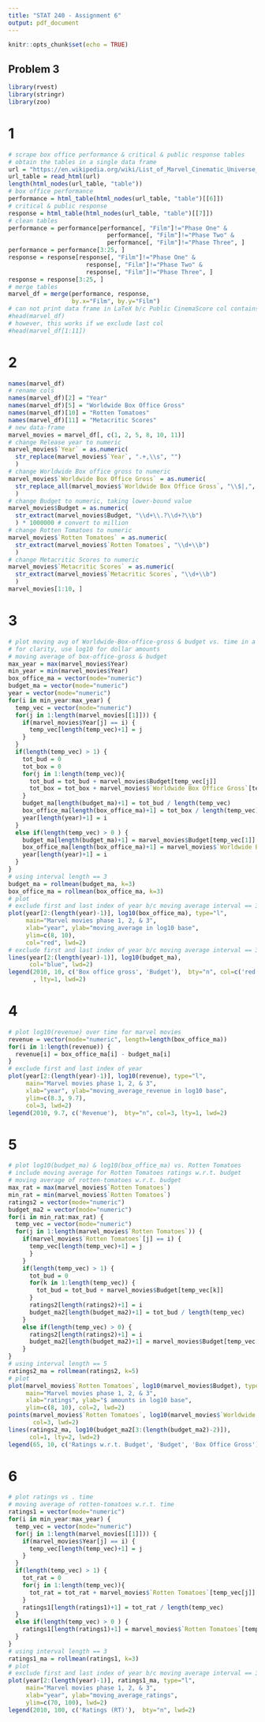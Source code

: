 ```yaml
---
title: "STAT 240 - Assignment 6"
output: pdf_document
---
```


```r
knitr::opts_chunk$set(echo = TRUE)
```

## Problem 3
```r
library(rvest)
library(stringr)
library(zoo)
```

# 1
```r
# scrape box office performance & critical & public response tables
# obtain the tables in a single data frame
url = "https://en.wikipedia.org/wiki/List_of_Marvel_Cinematic_Universe_films"
url_table = read_html(url)
length(html_nodes(url_table, "table"))
# box office performance
performance = html_table(html_nodes(url_table, "table")[[6]])
# critical & public response 
response = html_table(html_nodes(url_table, "table")[[7]])
# clean tables
performance = performance[performance[, "Film"]!="Phase One" & 
                            performance[, "Film"]!="Phase Two" & 
                            performance[, "Film"]!="Phase Three", ]
performance = performance[3:25, ]
response = response[response[, "Film"]!="Phase One" & 
                      response[, "Film"]!="Phase Two" & 
                      response[, "Film"]!="Phase Three", ]
response = response[3:25, ]
# merge tables
marvel_df = merge(performance, response, 
                  by.x="Film", by.y="Film")
# can not print data frame in LaTeX b/c Public CinemaScore col contains minus sign 
#head(marvel_df)
# however, this works if we exclude last col
#head(marvel_df[1:11])
```

# 2
```r
names(marvel_df)
# rename cols
names(marvel_df)[2] = "Year"
names(marvel_df)[5] = "Worldwide Box Office Gross"
names(marvel_df)[10] = "Rotten Tomatoes"
names(marvel_df)[11] = "Metacritic Scores"
# new data-frame
marvel_movies = marvel_df[, c(1, 2, 5, 8, 10, 11)]
# change Release year to numeric
marvel_movies$`Year` = as.numeric(
  str_replace(marvel_movies$`Year`, ".+,\\s", "")
  ) 
# change Worldwide Box office gross to numeric
marvel_movies$`Worldwide Box Office Gross` = as.numeric(
  str_replace_all(marvel_movies$`Worldwide Box Office Gross`, "\\$|,", "")
  )
# change Budget to numeric, taking lower-bound value 
marvel_movies$Budget = as.numeric(
  str_extract(marvel_movies$Budget, "\\d+\\.?\\d+?\\b")
  ) * 1000000 # convert to million
# change Rotten Tomatoes to numeric
marvel_movies$`Rotten Tomatoes` = as.numeric(
  str_extract(marvel_movies$`Rotten Tomatoes`, "\\d+\\b")
  )
# change Metacritic Scores to numeric
marvel_movies$`Metacritic Scores` = as.numeric(
  str_extract(marvel_movies$`Metacritic Scores`, "\\d+\\b")
  )
marvel_movies[1:10, ]
```

# 3
```r
# plot moving avg of Worldwide-Box-office-gross & budget vs. time in a single plot
# for clarity, use log10 for dollar amounts
# moving average of box-office-gross & budget 
max_year = max(marvel_movies$Year)
min_year = min(marvel_movies$Year)
box_office_ma = vector(mode="numeric")
budget_ma = vector(mode="numeric")
year = vector(mode="numeric")
for(i in min_year:max_year) {
  temp_vec = vector(mode="numeric")
  for(j in 1:length(marvel_movies[[1]])) {
    if(marvel_movies$Year[j] == i) {
      temp_vec[length(temp_vec)+1] = j
    }
  }
  if(length(temp_vec) > 1) {
    tot_bud = 0
    tot_box = 0
    for(j in 1:length(temp_vec)){
      tot_bud = tot_bud + marvel_movies$Budget[temp_vec[j]] 
      tot_box = tot_box + marvel_movies$`Worldwide Box Office Gross`[temp_vec[j]]
    }
    budget_ma[length(budget_ma)+1] = tot_bud / length(temp_vec)
    box_office_ma[length(box_office_ma)+1] = tot_box / length(temp_vec)
    year[length(year)+1] = i
  }
  else if(length(temp_vec) > 0 ) {
    budget_ma[length(budget_ma)+1] = marvel_movies$Budget[temp_vec[1]]
    box_office_ma[length(box_office_ma)+1] = marvel_movies$`Worldwide Box Office Gross`[temp_vec[1]]
    year[length(year)+1] = i
  }
}
# using interval length == 3
budget_ma = rollmean(budget_ma, k=3)
box_office_ma = rollmean(box_office_ma, k=3)
# plot
# exclude first and last index of year b/c moving average interval == 3
plot(year[2:(length(year)-1)], log10(box_office_ma), type="l",
     main="Marvel movies phase 1, 2, & 3",
     xlab="year", ylab="moving_average in log10 base", 
     ylim=c(8, 10),
     col="red", lwd=2)
# exclude first and last index of year b/c moving average interval == 3
lines(year[2:(length(year)-1)], log10(budget_ma), 
      col="blue", lwd=2)
legend(2010, 10, c('Box office gross', 'Budget'),  bty="n", col=c('red', 'blue')
       , lty=1, lwd=2)
```

# 4 
```r
# plot log10(revenue) over time for marvel movies
revenue = vector(mode="numeric", length=length(box_office_ma))
for(i in 1:length(revenue)) {
  revenue[i] = box_office_ma[i] - budget_ma[i]
}
# exclude first and last index of year
plot(year[2:(length(year)-1)], log10(revenue), type="l", 
     main="Marvel movies phase 1, 2, & 3",
     xlab="year", ylab="moving_average_revenue in log10 base",
     ylim=c(8.3, 9.7),
     col=3, lwd=2)
legend(2010, 9.7, c('Revenue'),  bty="n", col=3, lty=1, lwd=2)
```

# 5
```r
# plot log10(budget_ma) & log10(box_office_ma) vs. Rotten Tomatoes
# include moving average for Rotten Tomatoes ratings w.r.t. budget
# moving average of rotten-tomatoes w.r.t. budget
max_rat = max(marvel_movies$`Rotten Tomatoes`)
min_rat = min(marvel_movies$`Rotten Tomatoes`)
ratings2 = vector(mode="numeric")
budget_ma2 = vector(mode="numeric")
for(i in min_rat:max_rat) {
  temp_vec = vector(mode="numeric")
  for(j in 1:length(marvel_movies$`Rotten Tomatoes`)) {
    if(marvel_movies$`Rotten Tomatoes`[j] == i) {
      temp_vec[length(temp_vec)+1] = j
      }
    }
    if(length(temp_vec) > 1) {
      tot_bud = 0
      for(k in 1:length(temp_vec)) {
        tot_bud = tot_bud + marvel_movies$Budget[temp_vec[k]]
      }
      ratings2[length(ratings2)+1] = i
      budget_ma2[length(budget_ma2)+1] = tot_bud / length(temp_vec)
    }
    else if(length(temp_vec) > 0) {
      ratings2[length(ratings2)+1] = i
      budget_ma2[length(budget_ma2)+1] = marvel_movies$Budget[temp_vec[1]]
    }
}
# using interval length == 5
ratings2_ma = rollmean(ratings2, k=5)
# plot
plot(marvel_movies$`Rotten Tomatoes`, log10(marvel_movies$Budget), type="p",
     main="Marvel movies phase 1, 2, & 3",
     xlab="ratings", ylab="$ amounts in log10 base", 
     ylim=c(8, 10), col=2, lwd=2)
points(marvel_movies$`Rotten Tomatoes`, log10(marvel_movies$`Worldwide Box Office Gross`),
       col=3, lwd=2)
lines(ratings2_ma, log10(budget_ma2[3:(length(budget_ma2)-2)]), 
      col=1, lty=2, lwd=2)
legend(65, 10, c('Ratings w.r.t. Budget', 'Budget', 'Box Office Gross'),  bty="n", col=c(1, 2, 3), lty=c(2, 1, 1), lwd=2)
```

# 6 
```r
# plot ratings vs . time 
# moving average of rotten-tomatoes w.r.t. time
ratings1 = vector(mode="numeric")
for(i in min_year:max_year) {
  temp_vec = vector(mode="numeric")
  for(j in 1:length(marvel_movies[[1]])) {
    if(marvel_movies$Year[j] == i) {
      temp_vec[length(temp_vec)+1] = j
    }
  }
  if(length(temp_vec) > 1) {
    tot_rat = 0
    for(j in 1:length(temp_vec)){
      tot_rat = tot_rat + marvel_movies$`Rotten Tomatoes`[temp_vec[j]] 
    }
    ratings1[length(ratings1)+1] = tot_rat / length(temp_vec)
  }
  else if(length(temp_vec) > 0 ) {
    ratings1[length(ratings1)+1] = marvel_movies$`Rotten Tomatoes`[temp_vec[1]]
  }
}
# using interval length == 3
ratings1_ma = rollmean(ratings1, k=3)
# plot
# exclude first and last index of year b/c moving average interval == 3
plot(year[2:(length(year)-1)], ratings1_ma, type="l",
     main="Marvel movies phase 1, 2, & 3",
     xlab="year", ylab="moving_average_ratings", 
     ylim=c(70, 100), lwd=2)
legend(2010, 100, c('Ratings (RT)'),  bty="n", lwd=2)
```